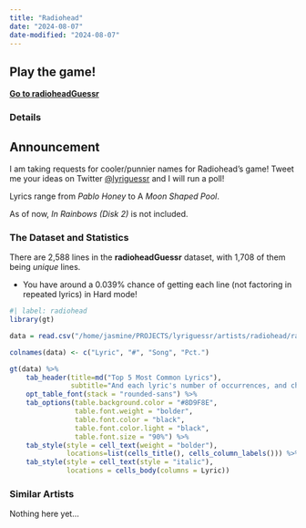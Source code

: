 ```yaml
---
title: "Radiohead"
date: "2024-08-07"
date-modified: "2024-08-07"
---
```


::: {.callout-tip appearance="simple"}
## Play the game!
::: lead
**[Go to radioheadGuessr](https://radioheadguessr.streamlit.app/)**
:::
:::

### Details

::: {.callout-note appearance="simple"}
## Announcement
I am taking requests for cooler/punnier names for Radiohead's game! Tweet me your ideas on Twitter [@lyriguessr](https://x.com/lyriguessr) and I will run a poll!
:::

Lyrics range from *Pablo Honey* to A *Moon Shaped Pool*.

As of now, *In Rainbows (Disk 2)* is not included. 

### The Dataset and Statistics

There are 2,588 lines in the **radioheadGuessr** dataset, with 1,708 of them being *unique* lines.

* You have around a 0.039% chance of getting each line (not factoring in repeated lyrics) in Hard mode! 

```r
#| label: radiohead
library(gt)

data = read.csv("/home/jasmine/PROJECTS/lyriguessr/artists/radiohead/radiohead_counts.csv")

colnames(data) <- c("Lyric", "#", "Song", "Pct.")

gt(data) %>% 
    tab_header(title=md("Top 5 Most Common Lyrics"), 
               subtitle="And each lyric's number of occurrences, and chance of showing up in Hard mode") %>%
    opt_table_font(stack = "rounded-sans") %>%
    tab_options(table.background.color = "#8D9F8E",
                table.font.weight = "bolder",
                table.font.color = "black",
                table.font.color.light = "black",
                table.font.size = "90%") %>%
    tab_style(style = cell_text(weight = "bolder"),
              locations=list(cells_title(), cells_column_labels())) %>%
    tab_style(style = cell_text(style = "italic"),
              locations = cells_body(columns = Lyric))
```

### Similar Artists

Nothing here yet...